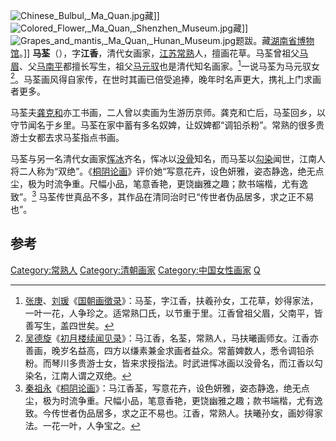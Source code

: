 {{otheruses}}
[[File:Chinese_Bulbul,_Ma_Quan.jpg|thumb]]藏]]
[[File:Colored_Flower,_Ma_Quan,_Shenzhen_Museum.jpg|thumb]]藏]]
[[File:Grapes_and_mantis,_Ma_Quan,_Hunan_Museum.jpg|thumb]]题跋。藏[[湖南省博物馆|湖南省博物馆]]。]]
'''马荃'''（{{bd|？年||？年}}），字'''江香'''，清代女画家，[[江苏|江苏]][[常熟|常熟]]人，擅画花草。马荃曾祖父[[马眉|马眉]]、父[[马南平|马南平]]都擅长写生，祖父[[马元驭|马元驭]]也是清代知名画家。<ref>[[张庚|张庚]]、[[刘瑗|刘瑗]]《[[国朝画徵录|国朝画徵录]]》：马荃，字江香，扶羲孙女，工花草，妙得家法，一叶一花，人争珍之。适常熟囗氏，以节重于里。江香曾祖父眉，父南平，皆善写生，盖四世矣。</ref>一说马荃为马元驭女<ref>[[吴德旋|吴德旋]]《[[初月楼续闻见录|初月楼续闻见录]]》：马江香，名荃，常熟人，马扶曦画师女。江香亦善画，晚岁名益高，四方以缣素兼金求画者益众。常蓄婢数人，悉令调铅杀粉。而琴川多贵游士女，皆来求授指法。时武进恽冰画以没骨名，而江香以勾染名，江南人谓之双绝。</ref>。马荃画风得自家传，在世时其画已倍受追捧，晚年时名声更大，携礼上门求画者更多。

马荃夫[[龚克和|龚克和]]亦工书画，二人曾以卖画为生游历京师。龚克和亡后，马荃回乡，以守节闻名于乡里。马荃在家中蓄有多名奴婢，让奴婢都“调铅杀粉”。常熟的很多贵游士女都去求马荃指点书画。

马荃与另一名清代女画家[[恽冰|恽冰]]齐名，恽冰以[[没骨|没骨]]知名，而马荃以[[勾染|勾染]]闻世，江南人将二人称为“双绝”。《[[桐阴论画|桐阴论画]]》评价她“写意花卉，设色妍雅，姿态静逸，绝无点尘，极为时流争重。尺幅小品，笔意香艳，更饶幽雅之趣；款书端楷，尤有逸致”。<ref>[[秦祖永|秦祖永]]《[[桐阴论画|桐阴论画]]》：马江香荃，写意花卉，设色妍雅，姿态静逸，绝无点尘，极为时流争重。尺幅小品，笔意香艳，更饶幽雅之趣；款书端楷，尤有逸致。今传世者伪品居多，求之正不易也。江香，常熟人。扶曦孙女，画妙得家法。一花一叶，人争宝之。</ref>
马荃传世真品不多，其作品在清同治时已“传世者伪品居多，求之正不易也”。

== 参考 ==
{{reflist|2}}

{{commonscat|Ma Quan}}
{{DEFAULTSORT:Ma Quan}}
[[Category:常熟人|Category:常熟人]]
[[Category:清朝画家|Category:清朝画家]]
[[Category:中国女性画家|Category:中国女性画家]]
[[Category:马姓|Q]]